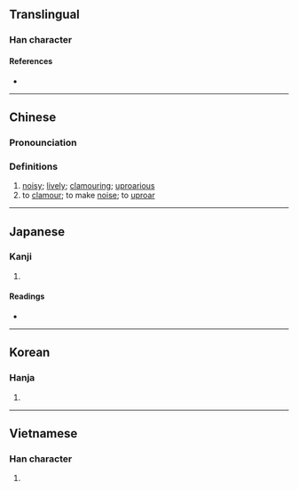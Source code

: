 {{also|吅}}
==Translingual==

===Han character===
{{Han char|rn=30|rad=口|as=09|sn=12|four=63016|canj=RJMM|ids=⿰口宣}}

====References====
* {{Han ref|kx=0200.030|dkj=03976|dj=0421.180|hdz=10662.020|uh=55A7|ud=21927|bh=B3D9|bd=46041}}

----
==Chinese==
{{Han etym}}

===Pronounciation===
{{zh-forms|t2=諠}}

{{zh-pron|
|m=xuān
|c=hyun1
|cat=a,v
}}

===Definitions===
{{zh-hanzi}}

# [[noisy]]; [[lively]]; [[clamouring]]; [[uproarious]]
# to [[clamour]]; to make [[noise]]; to [[uproar]]

----

==Japanese==

===Kanji===
{{ja-kanji|grade=n|rs=口09}}

# {{defn|lang=ja|sort=口09}}

====Readings====
* {{ja-readings|goon=[[こん]] (kon)|kanon=[[けん]] (ken)|kun=[[かまびすし]] (kamabisushi), [[やかましい]] (yakamashii)}}

----

==Korean==

===Hanja===
{{ko-hanja|hangeul=훤|rv=hwon|mr=hwŏn}}

# {{defn|lang=ko|sort=口09}}

----

==Vietnamese==

===Han character===
{{vi-hantu|huyên|rs=口09}}

# {{defn|vi}}